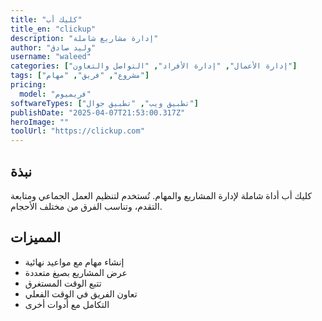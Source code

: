 ---
title: "كليك أب"
title_en: "clickup"
description: "إدارة مشاريع شاملة"
author: "وليد صادق"
username: "waleed"
categories: ["إدارة الأعمال", "إدارة الأفراد", "التواصل والتعاون"]
tags: ["مشروع", "فريق", "مهام"]
pricing:
  model: "فريميوم"
softwareTypes: ["تطبيق ويب", "تطبيق جوال"]
publishDate: "2025-04-07T21:53:00.317Z"
heroImage: ""
toolUrl: "https://clickup.com"
---
## نبذة
كليك أب أداة شاملة لإدارة المشاريع والمهام. تُستخدم لتنظيم العمل الجماعي ومتابعة التقدم، وتناسب الفرق من مختلف الأحجام.

## المميزات
- إنشاء مهام مع مواعيد نهائية
- عرض المشاريع بصيغ متعددة
- تتبع الوقت المستغرق
- تعاون الفريق في الوقت الفعلي
- التكامل مع أدوات أخرى